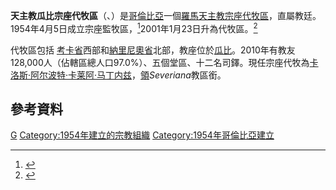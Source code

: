 {{Infobox Roman Catholic diocese
|Roman Catholic Diocese of = 天主教瓜比宗座代牧區
|Latin name of diocese = Vicariatus Apostolicus Guapiensis
|image =Escudo del Vicariato de Guapi.svg
|caption = 代牧區徽章
|location = [[哥倫比亞|哥倫比亞]]
|territory = [[考卡省|考卡省]]西部、[[納里尼奧省|納里尼奧省]]北部
|population = 128,000
|rite = 拉丁禮
|patron =
|province = 直屬教廷
|established = 1954年
|cathedral = 聖母無原罪座堂
|副主教座堂 =
|leadership = 宗座代牧
|website =
|教宗 =
|metropolitan = 
|ordinary =
|title1_name=卡洛斯·阿尔波特·卡莱阿·马丁内兹主教
|title1=宗座代牧
|coadjutor bishop =
|emeritus =
}}

'''天主教瓜比宗座代牧區'''（{{lang-la|Vicariatus Apostolicus Guapiensis}}、{{lang-es|Vicariato Apostólico de Guapi}}）是[[哥倫比亞|哥倫比亞]]一個[[羅馬天主教|羅馬天主教]][[宗座代牧區|宗座代牧區]]，直屬教廷。1954年4月5日成立宗座監牧區，<ref>{{cite journal
|journal=[[宗座公報|宗座公報]]
|publisher=梵蒂岡出版社
|date=1954年
|volume=46
|title=''Quemadmodum providus''
|page=472
|url=http://www.vatican.va/archive/aas/documents/AAS%2046%20%5B1954%5D%20-%20ocr.pdf
|access-date=2013-05-17
|archive-date=2013-09-03
|archive-url=https://web.archive.org/web/20130903002740/http://www.vatican.va/archive/aas/documents/AAS%2046%20%5B1954%5D%20-%20ocr.pdf
|dead-url=no
}}</ref>2001年1月23日升為代牧區。<ref>{{Cite web |url=http://www.vatican.va/holy_father/john_paul_ii/apost_constitutions/documents/hf_jp-ii_apc_20010123_cum-praefectura_lt.html |title=升為代牧區的宗座憲令 |access-date=2013-05-17 |archive-date=2014-05-18 |archive-url=https://web.archive.org/web/20140518003159/http://www.vatican.va/holy_father/john_paul_ii/apost_constitutions/documents/hf_jp-ii_apc_20010123_cum-praefectura_lt.html |dead-url=no }}</ref>

代牧區包括 [[考卡省|考卡省]]西部和[[納里尼奧省|納里尼奧省]]北部，教座位於[[瓜比|瓜比]]。2010年有教友128,000人（佔轄區總人口97.0%）、五個堂區、十二名司鐸。現任宗座代牧為[[卡洛斯·阿尔波特·卡莱阿·马丁内兹|卡洛斯·阿尔波特·卡莱阿·马丁内兹]]，[[領銜主教|領]]''Severiana''教區銜。

==參考資料==
{{reflist}}

{{哥倫比亞天主教教區}}

{{DEFAULTSORT:Vicariato Apostólico de Guapí}}
[[Category:哥倫比亞天主教教區|G]]
[[Category:1954年建立的宗教組織|Category:1954年建立的宗教組織]]
[[Category:1954年哥倫比亞建立|Category:1954年哥倫比亞建立]]